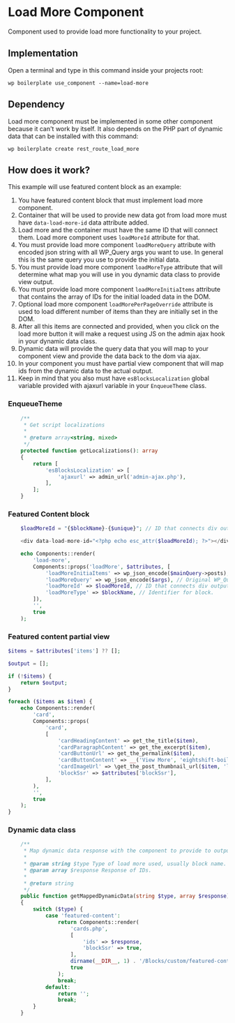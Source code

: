# Load More Component

Component used to provide load more functionality to your project.

## Implementation

Open a terminal and type in this command inside your projects root:

```shell
wp boilerplate use_component --name=load-more
```

## Dependency

Load more component must be implemented in some other component because it can't work by itself.
It also depends on the PHP part of dynamic data that can be installed with this command:

```shell
wp boilerplate create rest_route_load_more
```

## How does it work?

This example will use featured content block as an example:

1. You have featured content block that must implement load more component.
2. Container that will be used to provide new data got from load more must have `data-load-more-id` data attribute added.
3. Load more and the container must have the same ID that will connect them. Load more component uses `loadMoreId` attribute for that.
4. You must provide load more component `loadMoreQuery` attribute with encoded json string with all WP_Query args you want to use. In general this is the same query you use to provide the initial data.
5. You must provide load more component `loadMoreType` attribute that will determine what map you will use in you dynamic data class to provide view output.
5. You must provide load more component `loadMoreInitiaItems` attribute that contains the array of IDs for the initial loaded data in the DOM.
6. Optional load more component `loadMorePerPageOverride` attribute is used to load different number of items than they are initially set in the DOM.
7. After all this items are connected and provided, when you click on the load more button it will make a request using JS on the admin ajax hook in your dynamic data class.
8. Dynamic data will provide the query data that you will map to your component view and provide the data back to the dom via ajax.
9. In your component you must have partial view component that will map ids from the dynamic data to the actual output.
10. Keep in mind that you also must have `esBlocksLocalization` global variable provided with ajaxurl variable in your `EnqueueTheme` class.

### EnqueueTheme

```PHP
	/**
	 * Get script localizations
	 *
	 * @return array<string, mixed>
	 */
	protected function getLocalizations(): array
	{
		return [
			'esBlocksLocalization' => [
				'ajaxurl' => admin_url('admin-ajax.php'),
			],
		];
	}
```

### Featured Content block


```PHP
	$loadMoreId = "{$blockName}-{$unique}"; // ID that connects div output.

	<div data-load-more-id="<?php echo esc_attr($loadMoreId); ?>"></div> // Output DOM element.

	echo Components::render(
		'load-more',
		Components::props('loadMore', $attributes, [
			'loadMoreInitiaItems' => wp_json_encode($mainQuery->posts), // Initial posts array.
			'loadMoreQuery' => wp_json_encode($args), // Original WP_Query.
			'loadMoreId' => $loadMoreId, // ID that connects div output.
			'loadMoreType' => $blockName, // Identifier for block.
		]),
		'',
		true
	);
```

### Featured content partial view

```PHP
$items = $attributes['items'] ?? [];

$output = [];

if (!$items) {
	return $output;
}

foreach ($items as $item) {
	echo Components::render(
		'card',
		Components::props(
			'card',
			[
				'cardHeadingContent' => get_the_title($item),
				'cardParagraphContent' => get_the_excerpt($item),
				'cardButtonUrl' => get_the_permalink($item),
				'cardButtonContent' => __('View More', 'eightshift-boilerplate'),
				'cardImageUrl' => \get_the_post_thumbnail_url($item, 'large'),
				'blockSsr' => $attributes['blockSsr'],
			],
		),
		'',
		true
	);
}

```

### Dynamic data class

```PHP
	/**
	 * Map dynamic data response with the component to provide to output.
	 *
	 * @param string $type Type of load more used, usually block name.
	 * @param array $response Response of IDs.
	 *
	 * @return string
	 */
	public function getMappedDynamicData(string $type, array $response): string
	{
		switch ($type) {
			case 'featured-content':
				return Components::render(
					'cards.php',
					[
						'ids' => $response,
						'blockSsr' => true,
					],
					dirname(__DIR__, 1) . '/Blocks/custom/featured-content/partials',
					true
				);
				break;
			default:
				return '';
				break;
		}
	}
```
